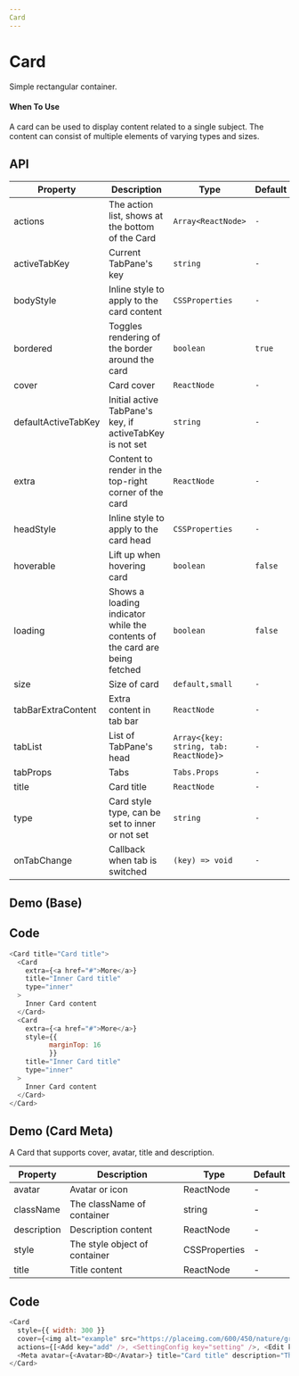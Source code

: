 ```yaml
---
Card
---
```


# Card
Simple rectangular container.

#### When To Use

A card can be used to display content related to a single subject.
The content can consist of multiple elements of varying types and sizes.


## API

| Property            | Description                                                                            | Type                                   | Default   | Version |
| --------            | -------------------------------------------------------------------------------------- | --------------------------------       | --------- | ------- |
| actions             | The action list, shows at the bottom of the Card                                       | `Array<ReactNode>`                     | `-`       |         |
| activeTabKey        | Current TabPane's key                                                                  | `string`                               | `-`       |         |
| bodyStyle           | Inline style to apply to the card content                                              | `CSSProperties`                        | `-`       |         |
| bordered            | Toggles rendering of the border around the card                                        | `boolean`                              | `true`    |         |
| cover               | Card cover                                                                             | `ReactNode`                            | `-`       |         |
| defaultActiveTabKey | Initial active TabPane's key, if activeTabKey is not set                               | `string`                               | `-`       |         |
| extra               | Content to render in the top-right corner of the card                                  | `ReactNode`                            | `-`       |         |
| headStyle           | Inline style to apply to the card head                                                 | `CSSProperties`                        | `-`       |         |
| hoverable           | Lift up when hovering card                                                             | `boolean`                              | `false`   |         |
| loading             | Shows a loading indicator while the contents of the card are being fetched             | `boolean`                              | `false`   |         |
| size                | Size of card                                                                           | `default,small`                        | `-`       |         |
| tabBarExtraContent  | Extra content in tab bar                                                               | `ReactNode`                            | `-`       |         |
| tabList             | List of TabPane's head                                                                 | `Array<{key: string, tab: ReactNode}>` | `-`       |         |
| tabProps            | Tabs                                                                                   | `Tabs.Props`                           | `-`       |         |
| title               | Card title                                                                             | `ReactNode`                            | `-`       |         |
| type                | Card style type, can be set to inner or not set                                        | `string`                               | `-`       |         |
| onTabChange         | Callback when tab is switched                                                          | `(key) => void`                        | `-`       |         |




## Demo (Base)
<Base />

## Code
```javascript
<Card title="Card title">
  <Card
    extra={<a href="#">More</a>}
    title="Inner Card title"
    type="inner"
  >
    Inner Card content
  </Card>
  <Card
    extra={<a href="#">More</a>}
    style={{
          marginTop: 16
          }}
    title="Inner Card title"
    type="inner"
  >
    Inner Card content
  </Card>
</Card>
```

## Demo (Card Meta)

A Card that supports cover, avatar, title and description.


| Property    | Description                   | Type          | Default |
| ---         | ---                           | ---           | ---     |
| avatar      | Avatar or icon                | ReactNode     | -       |
| className   | The className of container    | string        | -       |
| description | Description content           | ReactNode     | -       |
| style       | The style object of container | CSSProperties | -       |
| title       | Title content                 | ReactNode     | -       |


<Active />


## Code
```javascript
<Card
  style={{ width: 300 }}
  cover={<img alt="example" src="https://placeimg.com/600/450/nature/grayscale" />}
  actions={[<Add key="add" />, <SettingConfig key="setting" />, <Edit key="edit" />]}>
  <Meta avatar={<Avatar>BD</Avatar>} title="Card title" description="This is the description" />
</Card>
```
